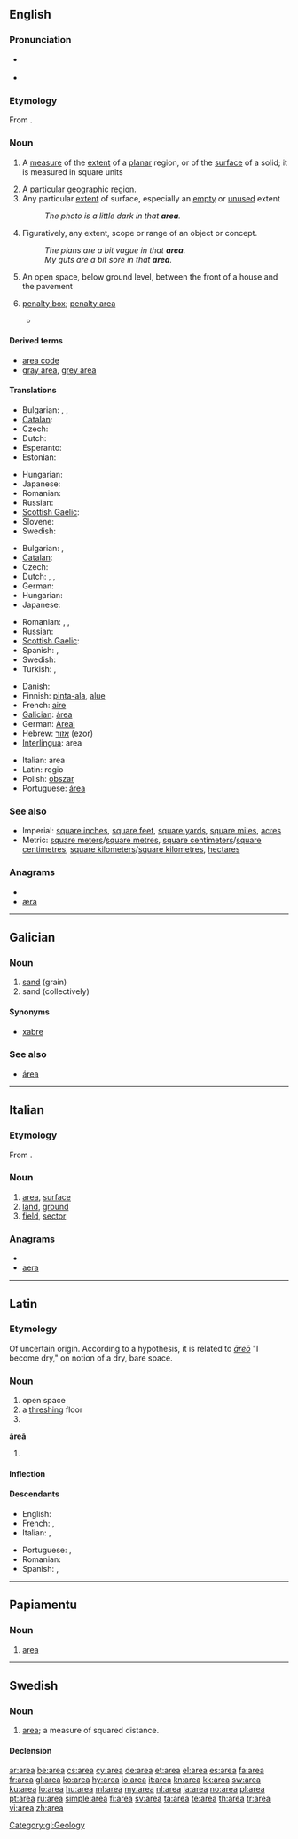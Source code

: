 {{also|área|àrea}}
==English==

===Pronunciation===
* {{a|US}} {{IPA|/æriə/|/eriə/}}
* {{audio|en-us-area.ogg|Audio (US)}}

===Etymology===
From {{etyl|la|en}} {{term|area|lang=la}}.

===Noun===
{{wikipedia}}
{{en-noun|pl2=areæ}}

# {{mathematics}} A [[measure]] of the [[extent]] of a [[planar]] region, or of the [[surface]] of a solid; it is measured in square units
# A particular geographic [[region]].
# Any particular [[extent]] of surface, especially an [[empty]] or [[unused]] extent
#: ''The photo is a little dark in that '''area'''.''
# Figuratively, any extent, scope or range of an object or concept.
#: ''The plans are a bit vague in that '''area'''.''
#: ''My guts are a bit sore in that '''area'''.''
# {{British}} An open space, below ground level, between the front of a house and the pavement
# {{soccer}} [[penalty box]]; [[penalty area]]
#* {{quote-news
|year=2010
|date=December 29
|author=Mark Vesty
|title=Wigan 2 - 2 Arsenal
|work=BBC
|url=http://news.bbc.co.uk/sport1/hi/football/eng_prem/9322845.stm
|page=
|passage=Bendtner's goal-bound shot was well saved by goalkeeper Ali Al Habsi but fell to Arsahvin on the edge of the '''area''' and the Russian swivelled, shaped his body and angled a sumptuous volley into the corner.}}

====Derived terms====
* [[area code]]
* [[gray area]], [[grey area]]

====Translations====
{{trans-top|measure of planar extent}}
* Bulgarian: {{t|bg|площ}},  {{t+|bg|пространство}},  {{t|bg|повърхнина}}
* [[Catalan]]: {{t|ca|àrea|f}}
* Czech: {{t+|cs|plocha|f}}
* Dutch: {{t+|nl|oppervlakte}}
* Esperanto: {{t-|eo|areo|xs=Esperanto}}
* Estonian: {{t|et|pindala}}
{{trans-mid}}
* Hungarian: {{t|hu|terület}}
* Japanese: {{t+|ja|面積|tr=menseki}}
* Romanian: {{t|ro|arie|f}}
* Russian: {{t|ru|площадь|f|sc=Cyrl|tr=plóščad'}}
* [[Scottish Gaelic]]: {{t|gd|farsaingeachd|f}}
* Slovene: {{t+|sl|površina|f}}
* Swedish: {{t+|sv|area|c}}
{{trans-bottom}}

{{trans-top|particular geographic region}}
* Bulgarian: {{t+|bg|област}},  {{t+|bg|район}}
* [[Catalan]]: {{t|ca|àrea|f}}
* Czech: {{t+|cs|oblast|f}}
* Dutch: {{t+|nl|regio}},  {{t+|nl|streek}},  {{t+|nl|gebied}}
* German: {{t|de|Gebiet|n}}
* Hungarian: {{t|hu|terület}}
* Japanese: {{t+|ja|領域|tr=ryōiki}}
{{trans-mid}}
* Romanian: {{t|ro|suprafaţă|f}}, {{t|ro|areal|n}}, {{t|ro|zonă|f}}
* Russian: {{t|ru|область|f|sc=Cyrl|tr=óblast'}}
* [[Scottish Gaelic]]: {{t-|gd|àrainn|f|xs=Scottish Gaelic}}
* Spanish: {{t|es|área|f}}, {{t|es|región|f}}
* Swedish: {{t+|sv|område|n}}
* Turkish: {{t|tr|bölge}},  {{t+|tr|alan}}
{{trans-bottom}}

{{checktrans-top}}
* Danish: {{t|da|areal|n}}
* Finnish: [[pinta-ala]], [[alue]]
* French: [[aire]] {{f}}
* [[Galician]]: [[área]]
* German: [[Areal]]
* Hebrew: [[אזור]] (ezor) {{m}}
* [[Interlingua]]: area
{{trans-mid}}
* Italian: area {{f}}
* Latin: regio {{f}}
* Polish: [[obszar]] {{m}}
* Portuguese: [[área]] {{f}}
{{trans-bottom}}

===See also===
* Imperial: [[square inch]]es, [[square foot|square feet]], [[square yard]]s, [[square mile]]s, [[acre]]s
* Metric: [[square meter]]s/[[square metre]]s, [[square centimeter]]s/[[square centimetre]]s, [[square kilometer]]s/[[square kilometre]]s, [[hectare]]s

===Anagrams===
* {{alphagram|aaer}}
* [[æra#English|æra]]

----

==Galician==

===Noun===
{{gl-noun|f}}

# [[sand]] (grain)
# sand (collectively)

====Synonyms====
* {{sense|sand collectively}} [[xabre]]

===See also===
* [[área#Galician|área]]

[[Category:gl:Geology]]

----

==Italian==

===Etymology===
From {{etyl|la|it}} {{term|area|lang=la}}.

===Noun===
{{it-noun|are|f|a|e}}

# [[#English|area]], [[surface]]
# [[land]], [[ground]]
# [[field]], [[sector]]

===Anagrams===
* {{alphagram|aaer}}
* [[aera#Italian|aera]]

----

==Latin==

===Etymology===
Of uncertain origin. According to a hypothesis, it is related to ''[[areo|āreō]]'' "I become dry," on notion of a dry, bare space.

===Noun===
{{la-noun|ārea|areae|āreae|f|first}}

# open space
# a [[threshing]] floor
# {{inflection of|area|ārea|voc|s|lang=la}}

'''āreā''' {{f}}
# {{inflection of|area|ārea|abl|s|lang=la}}

====Inflection====
{{ladecl1}}
{{la-decl-1st|are|āre}}

====Descendants====
{{top2}}
* English: {{l|en|area}}
* French: {{l|fr|aire}}, {{l|fr|are}}
* Italian: {{l|it|area}}, {{l|it|aia}}
{{mid2}}
* Portuguese: {{l|pt|área}}, {{l|pt|eira}}
* Romanian: {{l|ro|arie}}
* Spanish: {{l|es|área}}, {{l|es|era}}
{{bottom}}

----

==Papiamentu==

===Noun===
{{infl|pap|noun}}

# [[area#English|area]]

----

==Swedish==

===Noun===
{{sv-noun|g=c}}

# {{geometry|lang=sv}} [[#English|area]]; a measure of squared distance.

====Declension====
{{sv-noun-reg-or|1=are}}

[[ar:area]]
[[be:area]]
[[cs:area]]
[[cy:area]]
[[de:area]]
[[et:area]]
[[el:area]]
[[es:area]]
[[fa:area]]
[[fr:area]]
[[gl:area]]
[[ko:area]]
[[hy:area]]
[[io:area]]
[[it:area]]
[[kn:area]]
[[kk:area]]
[[sw:area]]
[[ku:area]]
[[lo:area]]
[[hu:area]]
[[ml:area]]
[[my:area]]
[[nl:area]]
[[ja:area]]
[[no:area]]
[[pl:area]]
[[pt:area]]
[[ru:area]]
[[simple:area]]
[[fi:area]]
[[sv:area]]
[[ta:area]]
[[te:area]]
[[th:area]]
[[tr:area]]
[[vi:area]]
[[zh:area]]
